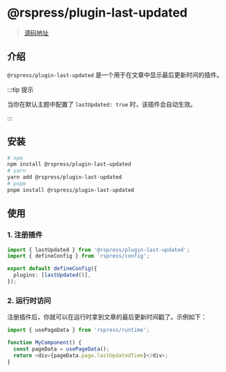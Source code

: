 # @rspress/plugin-last-updated

> [源码地址](https://github.com/web-infra-dev/rspress/tree/main/packages/plugin-last-updated)

## 介绍

`@rspress/plugin-last-updated` 是一个用于在文章中显示最后更新时间的插件。

:::tip 提示

当你在默认主题中配置了 `lastUpdated: true` 时，该插件会自动生效。

:::

## 安装

```bash
# npm
npm install @rspress/plugin-last-updated
# yarn
yarn add @rspress/plugin-last-updated
# pnpm
pnpm install @rspress/plugin-last-updated
```

## 使用

### 1. 注册插件

```ts title="rspress.config.ts"
import { lastUpdated } from '@rspress/plugin-last-updated';
import { defineConfig } from 'rspress/config';

export default defineConfig({
  plugins: [lastUpdated()],
});
```

### 2. 运行时访问

注册插件后，你就可以在运行时拿到文章的最后更新时间戳了。示例如下：

```ts
import { usePageData } from 'rspress/runtime';

function MyComponent() {
  const pageData = usePageData();
  return <div>{pageData.page.lastUpdatedTime}</div>;
}
```
